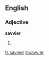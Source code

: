 ==English==

===Adjective===
'''savvier'''

# {{comparative of|[[savvy]]}}

[[fr:savvier]]
[[it:savvier]]